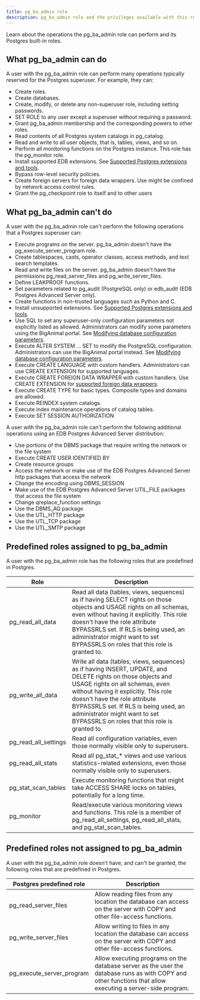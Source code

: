 ```yaml
---
title: pg_ba_admin role
description: pg_ba_admin role and the privileges available with this role.
---
```


Learn about the operations the pg_ba_admin role can perform and its Postgres built-in roles.

## What pg_ba_admin can do

A user with the pg_ba_admin role can perform many operations typically reserved for the Postgres superuser. For example, they can:

- Create roles.
- Create databases.
- Create, modify, or delete any non-superuser role, including setting passwords.
- SET ROLE to any user except a superuser without requiring a password.
- Grant pg_ba_admin membership and the corresponding powers to other roles.
- Read contents of all Postgres system catalogs in pg_catalog.
- Read and write to all user objects, that is, tables, views, and so on.
- Perform all monitoring functions on the Postgres instance. This role has the pg_monitor role.
- Install supported EDB extensions. See [Supported Postgres extensions and tools](/biganimal/latest/overview/extensions_tools/).
- Bypass row-level security policies.
- Create foreign servers for foreign data wrappers. Use might be confined by network access control rules.
- Grant the pg_checkpoint role to itself and to other users

## What pg_ba_admin can't do

A user with the pg_ba_admin role can't perform the following operations that a Postgres superuser can:

- Execute programs on the server. pg_ba_admin doesn't have the pg_execute_server_program role.
- Create tablespaces, casts, operator classes, access methods, and text search templates.
- Read and write files on the server. pg_ba_admin doesn't have the permissions pg_read_server_files and pg_write_server_files.
- Define LEAKPROOF functions.
- Set parameters related to  pg_audit (PostgreSQL only) or edb_audit (EDB Postgres Advanced Server only).
- Create functions in non-trusted languages such as Python and C.
- Install unsupported extensions. See [Supported Postgres extensions and tools](/biganimal/latest/overview/extensions_tools/).
- Use SQL to set any superuser-only configuration parameters not explicitly listed as allowed. Administrators can modify some parameters using the BigAnimal portal. See [Modifying database configuration parameters](/biganimal/latest/using_cluster/03_modifying_your_cluster/05_db_configuration_parameters/).
- Execute ALTER SYSTEM ... SET to modify the PostgreSQL configuration. Administrators can use the BigAnimal portal instead. See [Modifying database configuration parameters](/biganimal/latest/using_cluster/03_modifying_your_cluster/05_db_configuration_parameters/).
- Execute CREATE LANGUAGE with custom handlers. Administrators can use CREATE EXTENSION for supported languages.
- Execute CREATE FOREIGN DATA WRAPPER with custom handlers. Use CREATE EXTENSION for [supported foreign data wrappers](/biganimal/release/overview/foreign_data_wrappers).
- Execute CREATE TYPE for basic types. Composite types and domains are allowed.
- Execute REINDEX system catalogs.
- Execute index maintenance operations of catalog tables.
- Execute SET SESSION AUTHORIZATION 


A user with the pg_ba_admin role can't perform the following additional operations using an EDB Postgres Advanced Server distribution:

- Use portions of the DBMS package that require writing the network or the file system
- Execute CREATE USER IDENTIFIED BY
- Create resource groups
- Access the network or make use of the EDB Postgres Advanced Server http packages that access the network  
- Change the encoding using DBMS_SESSION 
- Make use of the EDB Postgres Advanced Server UTIL_FILE packages that access the file system
- Change qreplace_function settings
- Use the DBMS_AQ package
- Use the UTL_HTTP package
- Use the UTL_TCP package
- Use the UTL_SMTP package

## Predefined roles assigned to pg_ba_admin

A user with the pg_ba_admin role has the following roles that are predefined in Postgres.

| Role   | Description                                                                                                                                                                                                                                                                                                                                        |
|----------------------|----------------------------------------------------------------------------------------------------------------------------------------------------------------------------------------------------------------------------------------------------------------------------------------------------------------------------------------------------|
| pg_read_all_data     | Read all data (tables, views, sequences) as if having SELECT rights on those objects and USAGE rights on all schemas, even without having it explicitly. This role doesn't have the role attribute BYPASSRLS set. If RLS is being used, an administrator might want to set BYPASSRLS on roles that this role is granted to.                      |
| pg_write_all_data    | Write all data (tables, views, sequences) as if having INSERT, UPDATE, and DELETE rights on those objects and USAGE rights on all schemas, even without having it explicitly. This role doesn't have the role attribute BYPASSRLS set. If RLS is being used, an administrator might want to set BYPASSRLS on roles that this role is granted to. |
| pg_read_all_settings | Read all configuration variables, even those normally visible only to superusers.                                                                                                                                                                                                                                                                  |
| pg_read_all_stats    | Read all pg_stat_* views and use various statistics-related extensions, even those normally visible only to superusers.                                                                                                                                                                                                                            |
| pg_stat_scan_tables  | Execute monitoring functions that might take ACCESS SHARE locks on tables, potentially for a long time.                                                                                                                                                                                                                                              |
| pg_monitor           | Read/execute various monitoring views and functions. This role is a member of pg_read_all_settings, pg_read_all_stats, and pg_stat_scan_tables.                                                                                                                                                                                                     |

## Predefined roles not assigned to pg_ba_admin

A user with the pg_ba_admin role doesn't have, and can't be granted, the following roles that are predefined in Postgres.

| Postgres predefined role        | Description                                                                                                                                                 |    
|---------------------------|-------------------------------------------------------------------------------------------------------------------------------------------------------------|
| pg_read_server_files      | Allow reading files from any location the database can access on the server with COPY and other file-access functions.                                      |
| pg_write_server_files     | Allow writing to files in any location the database can access on the server with COPY and other file-access functions.                                     | 
| pg_execute_server_program | Allow executing programs on the database server as the user the database runs as with COPY and other functions that allow executing a server-side program. | 
 
